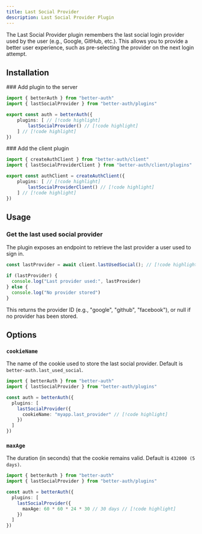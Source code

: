 ```yaml
---
title: Last Social Provider
description: Last Social Provider Plugin
---
```


The Last Social Provider plugin remembers the last social login provider used by the user (e.g., Google, GitHub, etc.). This allows you to provide a better user experience, such as pre-selecting the provider on the next login attempt.

## Installation

<Steps>
<Step>
  ### Add plugin to the server

  ```ts title="auth.ts"
  import { betterAuth } from "better-auth"
  import { lastSocialProvider } from "better-auth/plugins"

  export const auth = betterAuth({
      plugins: [ // [!code highlight]
          lastSocialProvider() // [!code highlight]
      ] // [!code highlight]
  })
  ```
</Step>
<Step>
  ### Add the client plugin

  ```ts title="auth-client.ts"
  import { createAuthClient } from "better-auth/client"
  import { lastSocialProviderClient } from "better-auth/client/plugins"

  export const authClient = createAuthClient({
      plugins: [ // [!code highlight]
          lastSocialProviderClient() // [!code highlight]
      ] // [!code highlight]
  })
  ```
</Step>
</Steps>

## Usage

### Get the last used social provider

The plugin exposes an endpoint to retrieve the last provider a user used to sign in.

```ts title="auth.ts"
const lastProvider = await client.lastUsedSocial(); // [!code highlight]

if (lastProvider) {
  console.log("Last provider used:", lastProvider)
} else {
  console.log("No provider stored")
}
```

This returns the provider ID (e.g., "google", "github", "facebook"), or null if no provider has been stored.

## Options

### `cookieName`

The name of the cookie used to store the last social provider. Default is `better-auth.last_used_social`.

```ts title="auth.ts"
import { betterAuth } from "better-auth"
import { lastSocialProvider } from "better-auth/plugins"

const auth = betterAuth({
  plugins: [
    lastSocialProvider({
      cookieName: "myapp.last_provider" // [!code highlight]
    })
  ]
})
```

### `maxAge`

The duration (in seconds) that the cookie remains valid. Default is `432000 (5 days)`.

```ts title="auth.ts"
import { betterAuth } from "better-auth"
import { lastSocialProvider } from "better-auth/plugins"

const auth = betterAuth({
  plugins: [
    lastSocialProvider({
      maxAge: 60 * 60 * 24 * 30 // 30 days // [!code highlight]
    })
  ]
})
```
